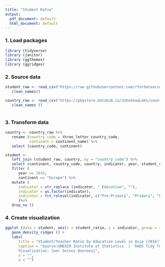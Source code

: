```yaml
---
title: "Student Ratio"
output:
  pdf_document: default
  html_document: default
---
```


### 1. Load packages
```r

library (tidyverse)
library (janitor)
library (ggthemes)
library (ggridges)

```

### 2. Source data
```r

student_raw <- read_csv("https://raw.githubusercontent.com/rfordatascience/tidytuesday/master/data/2019/2019-05-07/student_teacher_ratio.csv")%>%
   clean_names()

country_raw <- read_csv("https://pkgstore.datahub.io/JohnSnowLabs/country-and-continent-codes-list/country-and-continent-codes-list-csv_csv/data/b7876b7f496677669644f3d1069d3121/country-and-continent-codes-list-csv_csv.csv") %>%
   clean_names ()
   
```

### 3. Transform data
```r

country <- country_raw %>%
   rename (country_code = three_letter_country_code,
           continent = continent_name) %>%
   select (country_code, continent)

student <- 
   left_join (student_raw, country, by = "country_code") %>%
   select (continent, country_code, country, indicator, year, student_ratio) %>%
   filter (
      year == 2016,
      continent == "Europe") %>%  
   mutate (
      indicator = str_replace (indicator, " Education", ""),
      indicator = as.factor(indicator),
      indicator = fct_relevel(indicator, c("Pre-Primary", "Primary", "Lower Secondary", "Secondary", "Upper Secondary", "Post-Secondary Non-Tertiary", "Tertiary"))
      )%>%
   drop_na ()

```


### 4. Create visualization
```r

ggplot (data = student, aes(x = student_ratio, y = indicator, group = indicator)) +
   geom_density_ridges () +
   labs(
      title = "Student/Teacher Ratio by Education Level in Asia (2016)",
      caption = "Source:UNESCO Institute of Statistics  |  R4DS Tidy Tuesday
      Visualization: Joel Soroos @soroosj",
      x = "",
      y = "") 

```
